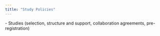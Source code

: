```yaml
---
title: "Study Policies"
---
```


\- Studies (selection, structure and support, collaboration agreements, pre-registration)
